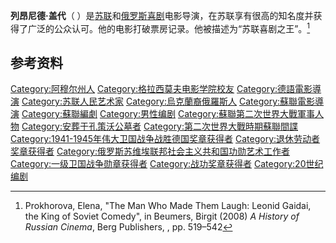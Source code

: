 '''列昂尼德·盖代'''（{{lang-ru|Леонид Иович Гайдай}}  {{bd|1923年|1月30日|1993年|11月19日|catIdx=Gaidai}}）是[[苏联|苏联]]和[[俄罗斯|俄罗斯]][[喜剧|喜剧]]电影导演，在苏联享有很高的知名度并获得了广泛的公众认可。他的电影打破票房记录。他被描述为“苏联喜剧之王”。<ref name="Prokhorova">Prokhorova, Elena, "The Man Who Made Them Laugh: Leonid Gaidai, the King of Soviet Comedy", in Beumers, Birgit (2008) ''A History of Russian Cinema'', Berg Publishers, {{ISBN|978-1845202156}}, pp. 519–542</ref>

==参考资料==
{{reflist}}

{{DEFAULTSORT: Gaidai, Leonid}}
[[Category:阿穆尔州人|Category:阿穆尔州人]]
[[Category:格拉西莫夫电影学院校友|Category:格拉西莫夫电影学院校友]]
[[Category:德語電影導演|Category:德語電影導演]]
[[Category:苏联人民艺术家|Category:苏联人民艺术家]]
[[Category:烏克蘭裔俄羅斯人|Category:烏克蘭裔俄羅斯人]]
[[Category:蘇聯電影導演|Category:蘇聯電影導演]]
[[Category:蘇聯編劇|Category:蘇聯編劇]]
[[Category:男性编剧|Category:男性编剧]]
[[Category:蘇聯第二次世界大戰軍事人物|Category:蘇聯第二次世界大戰軍事人物]]
[[Category:安葬于孔策沃公墓者|Category:安葬于孔策沃公墓者]]
[[Category:第二次世界大戰時期蘇聯間諜|Category:第二次世界大戰時期蘇聯間諜]]
[[Category:1941-1945年伟大卫国战争战胜德国奖章获得者|Category:1941-1945年伟大卫国战争战胜德国奖章获得者]]
[[Category:退休劳动者奖章获得者|Category:退休劳动者奖章获得者]]
[[Category:俄罗斯苏维埃联邦社会主义共和国功勋艺术工作者|Category:俄罗斯苏维埃联邦社会主义共和国功勋艺术工作者]]
[[Category:一级卫国战争勋章获得者|Category:一级卫国战争勋章获得者]]
[[Category:战功奖章获得者|Category:战功奖章获得者]]
[[Category:20世纪编剧|Category:20世纪编剧]]
